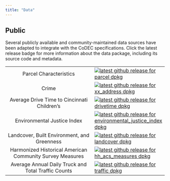 ```yaml
---
title: "Data"
---
```


## Public

Several publicly available and community-maintained data sources have been adapted to integrate with the CoDEC specifications.
Click the latest release badge for more information about the data package, including its source code and metadata.

| | |
|:-----:|:----|
| Parcel Characteristics |[![latest github release for parcel dpkg](https://img.shields.io/github/v/release/geomarker-io/codec?sort=date&filter=parcel-*&display_name=tag&label=%5B%E2%98%B0%5D&labelColor=%238CB4C3&color=%23396175)](https://github.com/geomarker-io/codec/releases?q=parcel&expanded=false)|
| Crime |[![latest github release for xx_address dpkg](https://img.shields.io/github/v/release/geomarker-io/codec?sort=date&filter=xx_address-*&display_name=tag&label=%5B%E2%98%B0%5D&labelColor=%238CB4C3&color=%23396175)](https://github.com/geomarker-io/codec/releases?q=parcel&expanded=false)|
| Average Drive Time to Cincinnati Children's |[![latest github release for drivetime dpkg](https://img.shields.io/github/v/release/geomarker-io/codec?sort=date&filter=drivetime-*&display_name=tag&label=%5B%E2%98%B0%5D&labelColor=%238CB4C3&color=%23396175)](https://github.com/geomarker-io/CODECtools/releases?q=drivetime&expanded=false)|
| Environmental Justice Index |[![latest github release for environmental_justice_index dpkg](https://img.shields.io/github/v/release/geomarker-io/codec?sort=date&filter=environmental_justice_index-*&display_name=tag&label=%5B%E2%98%B0%5D&labelColor=%238CB4C3&color=%23396175)](https://github.com/geomarker-io/codec/releases?q=environmental_justice_index&expanded=false)|
| Landcover, Built Environment, and Greenness |[![latest github release for landcover dpkg](https://img.shields.io/github/v/release/geomarker-io/codec?sort=date&filter=landcover-*&display_name=tag&label=%5B%E2%98%B0%5D&labelColor=%238CB4C3&color=%23396175)](https://github.com/geomarker-io/codec/releases?q=landcover&expanded=false)|
| Harmonized Historical American Community Survey Measures |[![latest github release for hh_acs_measures dpkg](https://img.shields.io/github/v/release/geomarker-io/codec?sort=date&filter=hh_acs_measures-*&display_name=tag&label=%5B%E2%98%B0%5D&labelColor=%238CB4C3&color=%23396175)](https://github.com/geomarker-io/codec/releases?q=hh_acs_measures&expanded=false)|
| Average Annual Daily Truck and Total Traffic Counts |[![latest github release for traffic dpkg](https://img.shields.io/github/v/release/geomarker-io/codec?sort=date&filter=traffic-*&display_name=tag&label=%5B%E2%98%B0%5D&labelColor=%238CB4C3&color=%23396175)](https://github.com/geomarker-io/codec/releases?q=traffic&expanded=false)|

